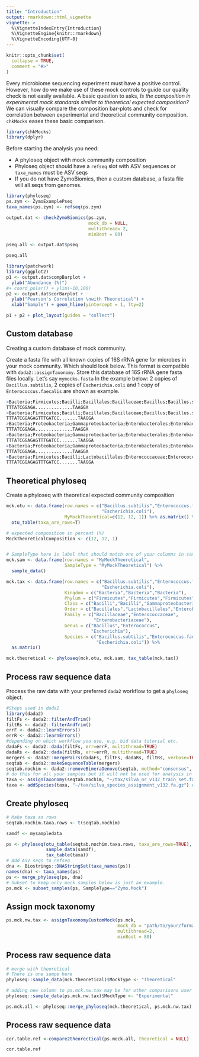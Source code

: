 ```yaml
---
title: "Introduction"
output: rmarkdown::html_vignette
vignette: >
  %\VignetteIndexEntry{Introduction}
  %\VignetteEngine{knitr::rmarkdown}
  %\VignetteEncoding{UTF-8}
---
```


```r
knitr::opts_chunk$set(
  collapse = TRUE,
  comment = "#>"
)
```

Every microbiome sequencing experiment must have a positive control. However, how do we make use of these mock controls to guide our quality check is not easily available. A basic question to asks, _Is the composition in experimental mock standards similar to theoretical expected composition?_    
We can visually compare the composition bar-plots and check for correlation between experimental and theoretical community composition.  
`chkMocks` eases these basic comparison.  


```r
library(chkMocks)
library(dplyr)
```

Before starting the analysis you need:  

* A phyloseq object with mock community composition   
* Phyloseq object should have a `refseq` slot with ASV sequences or `taxa_names` must be ASV seqs    
* If you do not have ZymoBiomics, then a custom database, a fasta file will all seqs from genomes.    

```r
library(phyloseq)
ps.zym <- ZymoExamplePseq
taxa_names(ps.zym) <- refseq(ps.zym)
```


```r
output.dat <- checkZymoBiomics(ps.zym,
                               mock_db = NULL,
                               multithread= 2,
                               minBoot = 80)
```

```r
pseq.all <- output.dat$pseq

pseq.all
```

```r
library(patchwork)
library(ggplot2)
p1 <- output.dat$compBarplot +
  ylab("Abundance (%)")
#+ coord_polar() + ylim(-10,100)
p2 <- output.dat$corBarplot + 
  ylab("Pearson's Correlation \nwith Theoretical") +
  xlab("Sample") + geom_hline(yintercept = 1, lty=2)

p1 + p2 + plot_layout(guides = "collect")

```

## Custom database  
Creating a custom database of mock community.  

Create a fasta file with all known copies of 16S rRNA gene for microbes in your mock community. Which should look below.
This format is compatible with `dada2::assignTaxonomy`. Store this database of 16S rRNA gene fasta files locally. Let's say `mymocks.fasta`
In the example below: 2 copies of `Bacillus.subtilis`, 2 copies of `Escherichia.coli` and 1 copy of `Enterococcus.faecalis` are shown as example. 
```r
>Bacteria;Firmicutes;Bacilli;Bacillales;Bacillaceae;Bacillus;Bacillus.subtilis;
TTTATCGGAGA..............TAAGGA
>Bacteria;Firmicutes;Bacilli;Bacillales;Bacillaceae;Bacillus;Bacillus.subtilis;
TTTATCGGAGAGTTTGATCC.......TAAGGA
>Bacteria;Proteobacteria;Gammaproteobacteria;Enterobacterales;Enterobacteriaceae;Escherichia;Escherichia.coli;
TTTATCGGAGA..............TAAGGA
>Bacteria;Proteobacteria;Gammaproteobacteria;Enterobacterales;Enterobacteriaceae;Escherichia;Escherichia.coli;
TTTATCGGAGAGTTTGATCC.......TAAGGA
>Bacteria;Proteobacteria;Gammaproteobacteria;Enterobacterales;Enterobacteriaceae;Escherichia;Escherichia.coli;
TTTATCGGAGA..............TAAGGA
>Bacteria;Firmicutes;Bacilli;Lactobacillales;Enterococcaceae;Enterococcus;Enterococcus.faecalis;
TTTATCGGAGAGTTTGATCC.......TAAGGA
```

## Theoretical phyloseq  
Create a phyloseq with theoretical expected community composition

```r


mck.otu <- data.frame(row.names = c("Bacillus.subtilis","Enterococcus.faecalis",
                                    "Escherichia.coli"),
                      MyMockTheoretical=c(12, 12, 1)) %>% as.matrix() %>%
  otu_table(taxa_are_rows=T)

# expected composition in percent (%)
MockTheoreticalComposition <- c(12, 12, 1)


# SampleType here is label that should match one of your columns in sample_data in experimental samples phyloseq object.
mck.sam <- data.frame(row.names = "MyMockTheoretical",
                      SampleType = "MyMockTheoretical") %>%  
  sample_data()

mck.tax <- data.frame(row.names = c("Bacillus.subtilis","Enterococcus.faecalis",
                                    "Escherichia.coli"),
                      Kingdom = c("Bacteria","Bacteria","Bacteria"),
                      Phylum = c("Firmicutes","Firmicutes","Firmicutes"),
                      Class = c("Bacilli","Bacilli","Gammaproteobacteria"),
                      Order = c("Bacillales","Lactobacillales","Enterobacterales"),
                      Family = c("Bacillaceae","Enterococcaceae",
                                 "Enterobacteriaceae"),
                      Genus = c("Bacillus","Enterococcus",
                                "Escherichia"),
                      Species = c("Bacillus.subtilis","Enterococcus.faecalis",
                                  "Escherichia.coli")) %>%
  as.matrix()

mck.theoretical <- phyloseq(mck.otu, mck.sam, tax_table(mck.tax))
```

## Process raw sequence data    
Process the raw data with your preferred `dada2` workflow to get a `phyloseq` object. 
```r
#Steps used in dada2
library(dada2)
filtFs <- dada2::filterAndTrim()
filtRs <- dada2::filterAndTrim()
errF <- dada2::learnErrors()
errR <- dada2::learnErrors()
#depending on which workflow you use, e.g. bid data tutorial etc. 
dadaFs <- dada2::dada(filtFs, err=errF, multithread=TRUE)
dadaRs <- dada2::dada(filtRs, err=errR, multithread=TRUE)
mergers <- dada2::mergePairs(dadaFs, filtFs, dadaRs, filtRs, verbose=TRUE)
seqtab <- dada2::makeSequenceTable(mergers)
seqtab.nochim <- dada2::removeBimeraDenovo(seqtab, method="consensus", multithread=TRUE, verbose=TRUE)
# do this for all your samples but it will not be used for analysis in chkMocks
taxa <- assignTaxonomy(seqtab.nochim, "~/tax/silva_nr_v132_train_set.fa.gz", multithread=TRUE) # path to change
taxa <- addSpecies(taxa, "~/tax/silva_species_assignment_v132.fa.gz") # path to change
```

## Create phyloseq  
```r

# Make taxa as rows 
seqtab.nochim.taxa.rows <- t(seqtab.nochim)

samdf <- mysampledata

ps <- phyloseq(otu_table(seqtab.nochim.taxa.rows, taxa_are_rows=TRUE), 
               sample_data(samdf), 
               tax_table(taxa))
# Add ASV seqs to refseq
dna <- Biostrings::DNAStringSet(taxa_names(ps))
names(dna) <- taxa_names(ps)
ps <- merge_phyloseq(ps, dna)
# Subset to keep only mock samples below is just an example.
ps.mck <- subset_samples(ps, SampleType=="Zymo.Mock")

```


## Assign mock taxonomy  

```r
ps.mck.nw.tax <- assignTaxonomyCustomMock(ps.mck,
                                          mock_db = "path/to/your/formated/taxonomy/database",
                                          multithread=2,
                                          minBoot = 80)
```


## Process raw sequence data    

```r

# merge with theoretical
# There is one sampe here
phyloseq::sample_data(mck.theoretical)$MockType <- "Theoretical"

# adding new column to ps.mck.nw.tax may be for other comparisons user might be interested in doing.
phyloseq::sample_data(ps.mck.nw.tax)$MockType <- "Experimental"

ps.mck.all <- phyloseq::merge_phyloseq(mck.theoretical, ps.mck.nw.tax)

```

## Process raw sequence data    

```r

cor.table.ref <-compare2theorectical(ps.mock.all, theoretical = NULL) 

cor.table.ref

```



